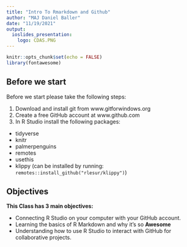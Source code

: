 ```yaml
---
title: "Intro To Rmarkdown and Github"
author: "MAJ Daniel Baller"
date: "11/19/2021"
output: 
  ioslides_presentation:
    logo: CDAS.PNG
---
```


```r
knitr::opts_chunk$set(echo = FALSE)
library(fontawesome)
```

## Before we start
Before we start please take the following steps:

1. Download and install git from www.gitforwindows.org
2. Create a free GitHub account at www.github.com
3. In R Studio install the following packages:
  + tidyverse
  + knitr
  + palmerpenguins
  + remotes
  + usethis
  + klippy  (can be installed by running: `remotes::install_github("rlesur/klippy")`)

## Objectives

**This Class has 3 main objectives:**

- Connecting R Studio on your computer with your GitHub account.
- Learning the basics of R Markdown and why it's so **Awesome**
- Understanding how to use R Studio to interact with GitHub for collaborative projects.

